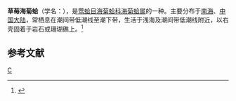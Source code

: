 {{Speciesbox
| taxon = Spondylus fragum
| binomial_authority = Reeve
}}
'''草莓海菊蛤'''（学名：''{{lang|la|Spondylus fragum}}''），是[[莺蛤目|莺蛤目]][[海菊蛤科|海菊蛤科]][[海菊蛤属|海菊蛤属]]的一种。主要分布于[[南海|南海]]、[[中国大陆|中国大陆]]，常栖息在潮间带低潮线至潮下带，生活于浅海及潮间带低潮线附近，以右壳固着于岩石或珊瑚礁上。<ref>{{cite web|url=http://shell.sinica.edu.tw/chinese/shellbase_detail.php?science_no=3712|title=國際貝庫：草莓海菊蛤|publisher=臺灣貝類資料庫|accessdate=2009-08-11}}</ref>

== 参考文献 ==
{{reflist}}
{{Taxonbar}}
[[Category:海菊蛤科|C]]